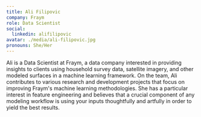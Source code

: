 ```yaml
---
title: Ali Filipovic
company: Fraym
role: Data Scientist
social:
  linkedin: alifilipovic
avatar: ./media/ali-filipovic.jpg
pronouns: She/Her
---
```

Ali is a Data Scientist at Fraym, a data company interested in providing insights to clients using household survey data, satellite imagery, and other modeled surfaces in a machine learning framework. On the team, Ali contributes to various research and development projects that focus on improving Fraym's machine learning methodologies. She has a particular interest in feature engineering and believes that a crucial component of any modeling workflow is using your inputs thoughtfully and artfully in order to yield the best results. 
